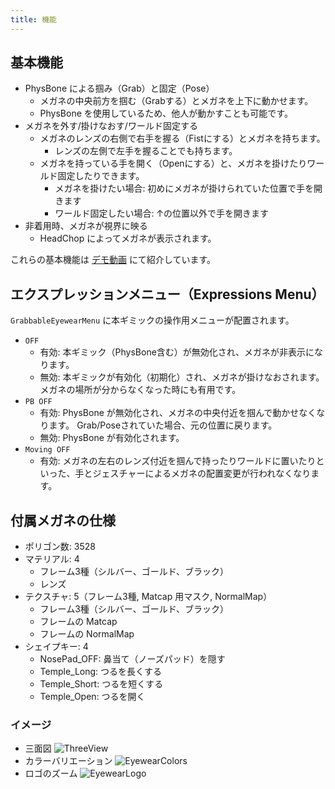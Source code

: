 ```yaml
---
title: 機能
---
```



## 基本機能
- PhysBone による掴み（Grab）と固定（Pose）
  - メガネの中央前方を掴む（Grabする）とメガネを上下に動かせます。
  - PhysBone を使用しているため、他人が動かすことも可能です。
- メガネを外す/掛けなおす/ワールド固定する
  - メガネのレンズの右側で右手を握る（Fistにする）とメガネを持ちます。
    - レンズの左側で左手を握ることでも持ちます。
  - メガネを持っている手を開く（Openにする）と、メガネを掛けたりワールド固定したりできます。
    - メガネを掛けたい場合: 初めにメガネが掛けられていた位置で手を開きます
    - ワールド固定したい場合: ↑の位置以外で手を開きます
- 非着用時、メガネが視界に映る
  - HeadChop によってメガネが表示されます。

これらの基本機能は [デモ動画](https://youtu.be/UwoYmtyJvME) にて紹介しています。
<YouTube id="UwoYmtyJvME" />


## エクスプレッションメニュー（Expressions Menu）

`GrabbableEyewearMenu` に本ギミックの操作用メニューが配置されます。

- `OFF`
  - 有効: 本ギミック（PhysBone含む）が無効化され、メガネが非表示になります。
  - 無効: 本ギミックが有効化（初期化）され、メガネが掛けなおされます。メガネの場所が分からなくなった時にも有用です。
- `PB OFF`
  - 有効: PhysBone が無効化され、メガネの中央付近を掴んで動かせなくなります。
      Grab/Poseされていた場合、元の位置に戻ります。
  - 無効: PhysBone が有効化されます。
- `Moving OFF`
  - 有効: メガネの左右のレンズ付近を掴んで持ったりワールドに置いたりといった、手とジェスチャーによるメガネの配置変更が行われなくなります。

## 付属メガネの仕様

- ポリゴン数: 3528
- マテリアル: 4
  - フレーム3種（シルバー、ゴールド、ブラック）
  - レンズ
- テクスチャ: 5（フレーム3種, Matcap 用マスク, NormalMap）
  - フレーム3種（シルバー、ゴールド、ブラック）
  - フレームの Matcap
  - フレームの NormalMap
- シェイプキー: 4
  - NosePad_OFF: 鼻当て（ノーズパッド）を隠す
  - Temple_Long: つるを長くする
  - Temple_Short: つるを短くする
  - Temple_Open: つるを開く

### イメージ

- 三面図
![ThreeView](../../assets/EyewearThreeView.png)
- カラーバリエーション
![EyewearColors](../../assets/EyewearColors.png)
- ロゴのズーム
![EyewearLogo](../../assets/EyewearLogo.png)
